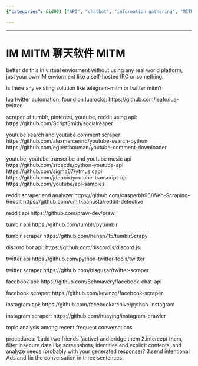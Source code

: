 ```yaml
---
{"categories": &id001 ["API", "chatbot", "information gathering", "MITM", "project", "pyjom", "scraping", "social media"], "category": "Security", "date": "2022-05-28 16:15:24", "description": "This article provides guidance on creating a chat environment for conducting Man-in-the-Middle (MITM) attacks, along with suggesting tools and APIs to access data from various social media platforms like Reddit, Tumblr, Discord, Twitter, Facebook, and Instagram. By following the instructions in this article, you'll be able to effectively execute MITM attacks and gather valuable information from these popular social media networks.", "tags": *id001, "title": "IM MITM 聊天软件MITM"}

---
```


------

# IM MITM 聊天软件 MITM

better do this in virtual enviorment without using any real world platform, just your own IM enviorment like a self-hosted IRC or something.

is there any existing solution like telegram-mitm or twitter mitm?

lua twitter automation, found on luarocks:
https://github.com/leafo/lua-twitter

scraper of tumblr, pinterest, youtube, reddit using api:
https://github.com/ScriptSmith/socialreaper

youtube search and youtube comment scraper
https://github.com/alexmercerind/youtube-search-python
https://github.com/egbertbouman/youtube-comment-downloader

youtube, youtube transcribe and youtube music api
https://github.com/srcecde/python-youtube-api
https://github.com/sigma67/ytmusicapi
https://github.com/jdepoix/youtube-transcript-api
https://github.com/youtube/api-samples

reddit scraper and analyzer
https://github.com/casperbh96/Web-Scraping-Reddit
https://github.com/umitkaanusta/reddit-detective

reddit api
https://github.com/praw-dev/praw

tumblr api
https://github.com/tumblr/pytumblr

tumblr scraper
https://github.com/henan715/tumblrScrapy

discord bot api:
https://github.com/discordjs/discord.js

twitter api
https://github.com/python-twitter-tools/twitter

twitter scraper
https://github.com/bisguzar/twitter-scraper

facebook api:
https://github.com/Schmavery/facebook-chat-api

facebook scraper:
https://github.com/kevinzg/facebook-scraper

instagram api:
https://github.com/facebookarchive/python-instagram

instagram scraper:
https://github.com/huaying/instagram-crawler

topic analysis among recent frequent conversations

procedures:
1.add two friends (active) and bridge them
2.intercept them, filter insecure data like screenshots, identities and explicit contents, and analyze needs (probably with your generated response)?
3.send intentional Ads and fix the conversation in three sentences.

